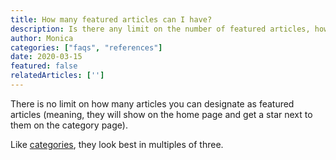 ```yaml
---
title: How many featured articles can I have?
description: Is there any limit on the number of featured articles, how many can I create?
author: Monica
categories: ["faqs", "references"]
date: 2020-03-15
featured: false
relatedArticles: ['']
---
```


There is no limit on how many articles you can designate as featured articles (meaning,
they will show on the home page and get a star next to them on the category page).

Like [categories](/articles/how-many-categories-can-i-have), they look best
in multiples of three.
